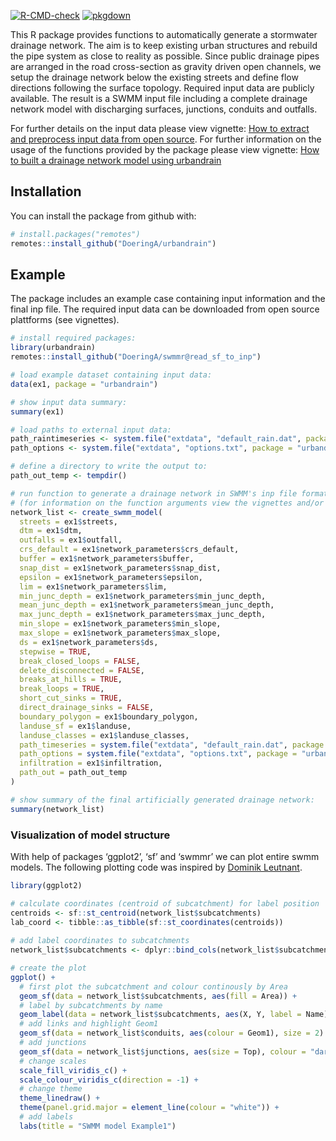 [![R-CMD-check](https://github.com/DoeringA/urbandrain/workflows/R-CMD-check/badge.svg)](https://github.com/DoeringA/urbandrain/actions?query=workflow%3AR-CMD-check)
[![pkgdown](https://github.com/DoeringA/urbandrain/workflows/pkgdown/badge.svg)](https://github.com/DoeringA/urbandrain/actions?query=workflow%3Apkgdown)

This R package provides functions to automatically generate a stormwater drainage network. The aim is to keep existing urban structures and rebuild the pipe system as close to reality as possible. Since public drainage pipes are arranged in the road cross-section as gravity driven open channels, we setup the drainage network below the existing streets and define flow directions following the surface topology. Required input data are publicly available. The result is a SWMM input file including a complete drainage network model with discharging surfaces, junctions, conduits and outfalls. 

For further details on the input data please view vignette: [How to extract and preprocess input data from open source](How_to_extract_and_preprocess_input_data_from_open_source.html). For further information on the usage of the functions provided by the package please view vignette: [How to built a drainage network model using urbandrain](How_to_built_a_drainage_network_model_using_urbandrain.html)


## Installation

You can install the package from github with:
```r
# install.packages("remotes")
remotes::install_github("DoeringA/urbandrain")
```

## Example

The package includes an example case containing input information and the final inp file. The required input data can be downloaded from open source plattforms (see vignettes).

```r
# install required packages:
library(urbandrain)
remotes::install_github("DoeringA/swmmr@read_sf_to_inp")

# load example dataset containing input data:
data(ex1, package = "urbandrain")

# show input data summary:
summary(ex1)

# load paths to external input data:
path_raintimeseries <- system.file("extdata", "default_rain.dat", package = "urbandrain")
path_options <- system.file("extdata", "options.txt", package = "urbandrain")

# define a directory to write the output to:
path_out_temp <- tempdir()

# run function to generate a drainage network in SWMM's inp file format:
# (for information on the function arguments view the vignettes and/or the documentation)
network_list <- create_swmm_model(
  streets = ex1$streets,
  dtm = ex1$dtm,
  outfalls = ex1$outfall,
  crs_default = ex1$network_parameters$crs_default,
  buffer = ex1$network_parameters$buffer, 
  snap_dist = ex1$network_parameters$snap_dist, 
  epsilon = ex1$network_parameters$epsilon, 
  lim = ex1$network_parameters$lim,  
  min_junc_depth = ex1$network_parameters$min_junc_depth, 
  mean_junc_depth = ex1$network_parameters$mean_junc_depth, 
  max_junc_depth = ex1$network_parameters$max_junc_depth,  
  min_slope = ex1$network_parameters$min_slope, 
  max_slope = ex1$network_parameters$max_slope, 
  ds = ex1$network_parameters$ds,
  stepwise = TRUE, 
  break_closed_loops = FALSE,  
  delete_disconnected = FALSE, 
  breaks_at_hills = TRUE, 
  break_loops = TRUE,  
  short_cut_sinks = TRUE, 
  direct_drainage_sinks = FALSE,
  boundary_polygon = ex1$boundary_polygon, 
  landuse_sf = ex1$landuse,
  landuse_classes = ex1$landuse_classes, 
  path_timeseries = system.file("extdata", "default_rain.dat", package = "urbandrain"),
  path_options = system.file("extdata", "options.txt", package = "urbandrain"),
  infiltration = ex1$infiltration,
  path_out = path_out_temp
)

# show summary of the final artificially generated drainage network:
summary(network_list)

```


### Visualization of model structure

With help of packages 'ggplot2', 'sf' and 'swmmr' we can plot entire swmm models.
The following plotting code was inspired by [Dominik Leutnant](https://github.com/dleutnant/swmmr). 

```r
library(ggplot2)

# calculate coordinates (centroid of subcatchment) for label position
centroids <- sf::st_centroid(network_list$subcatchments)
lab_coord <- tibble::as_tibble(sf::st_coordinates(centroids))
  
# add label coordinates to subcatchments
network_list$subcatchments <- dplyr::bind_cols(network_list$subcatchments, lab_coord)

# create the plot
ggplot() + 
  # first plot the subcatchment and colour continously by Area
  geom_sf(data = network_list$subcatchments, aes(fill = Area)) + 
  # label by subcatchments by name
  geom_label(data = network_list$subcatchments, aes(X, Y, label = Name), alpha = 0.5, size = 3) +
  # add links and highlight Geom1
  geom_sf(data = network_list$conduits, aes(colour = Geom1), size = 2) +
  # add junctions
  geom_sf(data = network_list$junctions, aes(size = Top), colour = "darkgrey") + 
  # change scales
  scale_fill_viridis_c() +
  scale_colour_viridis_c(direction = -1) +
  # change theme
  theme_linedraw() +
  theme(panel.grid.major = element_line(colour = "white")) +
  # add labels
  labs(title = "SWMM model Example1")
```
